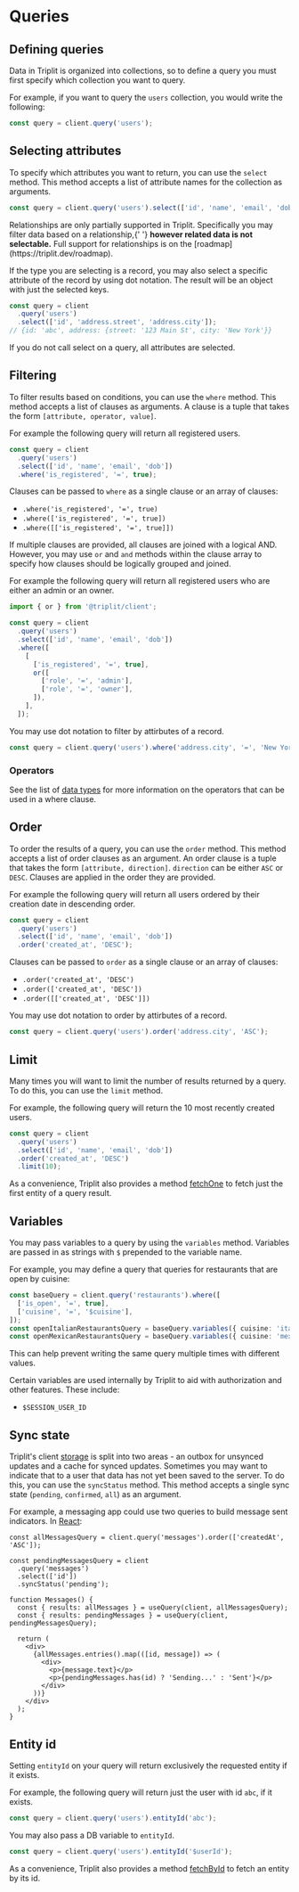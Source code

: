 
# Queries

## Defining queries

Data in Triplit is organized into collections, so to define a query you must first specify which collection you want to query.

For example, if you want to query the `users` collection, you would write the following:

```typescript
const query = client.query('users');
```

## Selecting attributes

To specify which attributes you want to return, you can use the `select` method. This method accepts a list of attribute names for the collection as arguments.

```typescript
const query = client.query('users').select(['id', 'name', 'email', 'dob']);
```

<Callout emoji="⚠️">
  Relationships are only partially supported in Triplit. Specifically you may
  filter data based on a relationship,{' '}
  <b>however related data is not selectable.</b>
  Full support for relationships is on the [roadmap](https://triplit.dev/roadmap).
</Callout>

If the type you are selecting is a record, you may also select a specific attribute of the record by using dot notation. The result will be an object with just the selected keys.

```typescript
const query = client
  .query('users')
  .select(['id', 'address.street', 'address.city']);
// {id: 'abc', address: {street: '123 Main St', city: 'New York'}}
```

If you do not call select on a query, all attributes are selected.

## Filtering

To filter results based on conditions, you can use the `where` method. This method accepts a list of clauses as arguments. A clause is a tuple that takes the form `[attribute, operator, value]`.

For example the following query will return all registered users.

```typescript
const query = client
  .query('users')
  .select(['id', 'name', 'email', 'dob'])
  .where('is_registered', '=', true);
```

Clauses can be passed to `where` as a single clause or an array of clauses:

- `.where('is_registered', '=', true)`
- `.where(['is_registered', '=', true])`
- `.where([['is_registered', '=', true]])`

If multiple clauses are provided, all clauses are joined with a logical AND. However, you may use `or` and `and` methods within the clause array to specify how clauses should be logically grouped and joined.

For example the following query will return all registered users who are either an admin or an owner.

```typescript
import { or } from '@triplit/client';

const query = client
  .query('users')
  .select(['id', 'name', 'email', 'dob'])
  .where([
    [
      ['is_registered', '=', true],
      or([
        ['role', '=', 'admin'],
        ['role', '=', 'owner'],
      ]),
    ],
  ]);
```

You may use dot notation to filter by attirbutes of a record.

```typescript
const query = client.query('users').where('address.city', '=', 'New York');
```

### Operators

See the list of [data types](/schemas#data-types) for more information on the operators that can be used in a where clause.

## Order

To order the results of a query, you can use the `order` method. This method accepts a list of order clauses as an argument. An order clause is a tuple that takes the form `[attribute, direction]`. `direction` can be either `ASC` or `DESC`. Clauses are applied in the order they are provided.

For example the following query will return all users ordered by their creation date in descending order.

```typescript
const query = client
  .query('users')
  .select(['id', 'name', 'email', 'dob'])
  .order('created_at', 'DESC');
```

Clauses can be passed to `order` as a single clause or an array of clauses:

- `.order('created_at', 'DESC')`
- `.order(['created_at', 'DESC'])`
- `.order([['created_at', 'DESC']])`

You may use dot notation to order by attirbutes of a record.

```typescript
const query = client.query('users').order('address.city', 'ASC');
```

## Limit

Many times you will want to limit the number of results returned by a query. To do this, you can use the `limit` method.

For example, the following query will return the 10 most recently created users.

```typescript
const query = client
  .query('users')
  .select(['id', 'name', 'email', 'dob'])
  .order('created_at', 'DESC')
  .limit(10);
```

As a convenience, Triplit also provides a method [fetchOne](/fetching#fetch) to fetch just the first entity of a query result.

## Variables

You may pass variables to a query by using the `variables` method. Variables are passed in as strings with `$` prepended to the variable name.

For example, you may define a query that queries for restaurants that are open by cuisine:

```typescript
const baseQuery = client.query('restaurants').where([
  ['is_open', '=', true],
  ['cuisine', '=', '$cuisine'],
]);
const openItalianRestaurantsQuery = baseQuery.variables({ cuisine: 'italian' });
const openMexicanRestaurantsQuery = baseQuery.variables({ cuisine: 'mexican' });
```

This can help prevent writing the same query multiple times with different values.

Certain variables are used internally by Triplit to aid with authorization and other features. These include:

- `$SESSION_USER_ID`

## Sync state

Triplit's client [storage](/storage) is split into two areas - an outbox for unsynced updates and a cache for synced updates. Sometimes you may want to indicate that to a user that data has not yet been saved to the server. To do this, you can use the `syncStatus` method. This method accepts a single sync state (`pending`, `confirmed`, `all`) as an argument.

For example, a messaging app could use two queries to build message sent indicators. In [React](/frameworks/react):

```tsx
const allMessagesQuery = client.query('messages').order(['createdAt', 'ASC']);

const pendingMessagesQuery = client
  .query('messages')
  .select(['id'])
  .syncStatus('pending');

function Messages() {
  const { results: allMessages } = useQuery(client, allMessagesQuery);
  const { results: pendingMessages } = useQuery(client, pendingMessagesQuery);

  return (
    <div>
      {allMessages.entries().map(([id, message]) => (
        <div>
          <p>{message.text}</p>
          <p>{pendingMessages.has(id) ? 'Sending...' : 'Sent'}</p>
        </div>
      ))}
    </div>
  );
}
```

## Entity id

Setting `entityId` on your query will return exclusively the requested entity if it exists.

For example, the following query will return just the user with id `abc`, if it exists.

```typescript
const query = client.query('users').entityId('abc');
```

You may also pass a DB variable to `entityId`.

```typescript
const query = client.query('users').entityId('$userId');
```

As a convenience, Triplit also provides a method [fetchById](/fetching#fetch) to fetch an entity by its id.
